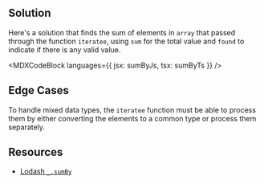 

## Solution

Here's a solution that finds the sum of elements in `array` that passed through the function `iteratee`, using `sum` for the total value and `found` to indicate if there is any valid value.

<MDXCodeBlock languages={{ jsx: sumByJs, tsx: sumByTs }} />

## Edge Cases

To handle mixed data types, the `iteratee` function must be able to process them by either converting the elements to a common type or process them separately.

## Resources

- [Lodash `_.sumBy`](https://lodash.com/docs/#sumBy)
